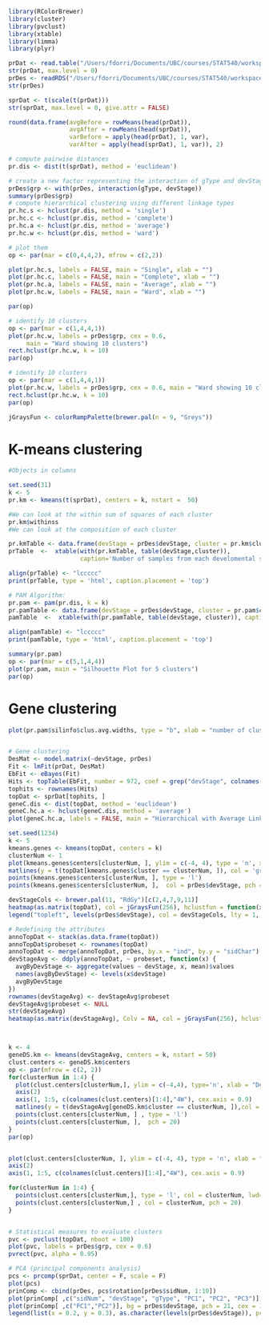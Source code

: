 ```r
library(RColorBrewer)
library(cluster)
library(pvclust)
library(xtable)
library(limma)
library(plyr)

```
```r
prDat <- read.table("/Users/fdorri/Documents/UBC/courses/STAT540/workspace/stat540_2014/examples/photoRec/data/GSE4051_data.tsv",header = TRUE, row.names = 1) # the whole enchilada
str(prDat, max.level = 0)
prDes <- readRDS("/Users/fdorri/Documents/UBC/courses/STAT540/workspace/stat540_2014/examples/photoRec/data/GSE4051_design.rds")
str(prDes)

sprDat <- t(scale(t(prDat)))
str(sprDat, max.level = 0, give.attr = FALSE)
```
```r
round(data.frame(avgBefore = rowMeans(head(prDat)),
                 avgAfter = rowMeans(head(sprDat)),
                 varBefore = apply(head(prDat), 1, var),
                 varAfter = apply(head(sprDat), 1, var)), 2)

```
```r
# compute pairwise distances
pr.dis <- dist(t(sprDat), method = 'euclidean')

# create a new factor representing the interaction of gType and devStage
prDes$grp <- with(prDes, interaction(gType, devStage))
summary(prDes$grp)
# compute hierarchical clustering using different linkage types
pr.hc.s <- hclust(pr.dis, method = 'single')
pr.hc.c <- hclust(pr.dis, method = 'complete')
pr.hc.a <- hclust(pr.dis, method = 'average')
pr.hc.w <- hclust(pr.dis, method = 'ward')

# plot them
op <- par(mar = c(0,4,4,2), mfrow = c(2,2))

plot(pr.hc.s, labels = FALSE, main = "Single", xlab = "")
plot(pr.hc.c, labels = FALSE, main = "Complete", xlab = "")
plot(pr.hc.a, labels = FALSE, main = "Average", xlab = "")
plot(pr.hc.w, labels = FALSE, main = "Ward", xlab = "")

```
```r
par(op)

# identify 10 clusters
op <- par(mar = c(1,4,4,1))
plot(pr.hc.w, labels = prDes$grp, cex = 0.6, 
     main = "Ward showing 10 clusters")
rect.hclust(pr.hc.w, k = 10)
par(op)

# identify 10 clusters
op <- par(mar = c(1,4,4,1))
plot(pr.hc.w, labels = prDes$grp, cex = 0.6, main = "Ward showing 10 clusters")
rect.hclust(pr.hc.w, k = 10)
par(op)

jGraysFun <- colorRampPalette(brewer.pal(n = 9, "Greys"))

```

K-means clustering
=======
```r
#Objects in columns

set.seed(31)
k <- 5
pr.km <- kmeans(t(sprDat), centers = k, nstart =  50)

#We can look at the within sum of squares of each cluster
pr.km$withinss
#We can look at the composition of each cluster

pr.kmTable <- data.frame(devStage = prDes$devStage, cluster = pr.km$cluster)
prTable  <-  xtable(with(pr.kmTable, table(devStage,cluster)),
                    caption='Number of samples from each develomental stage within each k-means cluster')
```
```r
align(prTable) <- "lccccc"
print(prTable, type = 'html', caption.placement = 'top')

```

```r
# PAM Algorithm:
pr.pam <- pam(pr.dis, k = k)
pr.pamTable <- data.frame(devStage = prDes$devStage, cluster = pr.pam$clustering)
pamTable  <-  xtable(with(pr.pamTable, table(devStage, cluster)), caption='Number of samples from each develomental stage within each PAM cluster')

align(pamTable) <- "lccccc"
print(pamTable, type = 'html', caption.placement = 'top')
```

```r
summary(pr.pam)
op <- par(mar = c(5,1,4,4))
plot(pr.pam, main = "Silhouette Plot for 5 clusters")
par(op)

```

Gene clustering
=======
```r
plot(pr.pam$silinfo$clus.avg.widths, type = "b", xlab = "number of clusters", ylab = "average silhouette")


# Gene clustering
DesMat <- model.matrix(~devStage, prDes)
Fit <- lmFit(prDat, DesMat)
EbFit <- eBayes(Fit)
Hits <- topTable(EbFit, number = 972, coef = grep("devStage", colnames(EbFit)), p.value = 1e-5)
tophits <- rownames(Hits)
topDat <- sprDat[tophits, ]
geneC.dis <- dist(topDat, method = 'euclidean')
geneC.hc.a <- hclust(geneC.dis, method = 'average')
plot(geneC.hc.a, labels = FALSE, main = "Hierarchical with Average Linkage", xlab = "")

set.seed(1234)
k <- 5
kmeans.genes <- kmeans(topDat, centers = k)
clusterNum <- 1 
plot(kmeans.genes$centers[clusterNum, ], ylim = c(-4, 4), type = 'n', xlab = "Samples", ylab = "Relative expression" ) 
matlines(y = t(topDat[kmeans.genes$cluster == clusterNum, ]), col = 'grey') 
points(kmeans.genes$centers[clusterNum, ], type = 'l') 
points(kmeans.genes$centers[clusterNum, ],  col = prDes$devStage, pch = 20) 

devStageCols <- brewer.pal(11, "RdGy")[c(2,4,7,9,11)]
heatmap(as.matrix(topDat), col = jGraysFun(256), hclustfun = function(x) hclust(x, method = 'average'), labCol = prDes$grp, labRow = NA, margin = c(8,1), scale = "none", ColSideColor = devStageCols[unclass(prDes$devStage)])
legend("topleft", levels(prDes$devStage), col = devStageCols, lty = 1, lwd = 5, cex = 0.5)

# Redefining the attributes
annoTopDat <- stack(as.data.frame(topDat)) 
annoTopDat$probeset <- rownames(topDat) 
annoTopDat <- merge(annoTopDat, prDes, by.x = "ind", by.y = "sidChar")
devStageAvg <- ddply(annoTopDat, ~ probeset, function(x) { 
  avgByDevStage <- aggregate(values ~ devStage, x, mean)$values
  names(avgByDevStage) <- levels(x$devStage)
  avgByDevStage
})
rownames(devStageAvg) <- devStageAvg$probeset
devStageAvg$probeset <- NULL
str(devStageAvg)
heatmap(as.matrix(devStageAvg), Colv = NA, col = jGraysFun(256), hclustfun = function(x) hclust(x,method = 'average'), labCol = colnames(devStageAvg), labRow = NA, margin = c(8,1))



k <- 4
geneDS.km <- kmeans(devStageAvg, centers = k, nstart = 50)
clust.centers <- geneDS.km$centers
op <- par(mfrow = c(2, 2))
for(clusterNum in 1:4) {
  plot(clust.centers[clusterNum,], ylim = c(-4,4), type='n', xlab = "Develomental Stage", ylab = "Relative expression", axes = F, main = paste("Cluster", clusterNum, sep = " ")) 
  axis(2)
  axis(1, 1:5, c(colnames(clust.centers)[1:4],"4W"), cex.axis = 0.9)
  matlines(y = t(devStageAvg[geneDS.km$cluster == clusterNum, ]),col = 'grey') 
  points(clust.centers[clusterNum, ] , type = 'l') 
  points(clust.centers[clusterNum, ],  pch = 20)
} 
par(op)


plot(clust.centers[clusterNum, ], ylim = c(-4, 4), type = 'n', xlab = "Develomental Stage", ylab = "Average expression", axes = FALSE, main = "Clusters centers") 
axis(2)
axis(1, 1:5, c(colnames(clust.centers)[1:4],"4W"), cex.axis = 0.9)

for(clusterNum in 1:4) {
  points(clust.centers[clusterNum,], type = 'l', col = clusterNum, lwd=2) 
  points(clust.centers[clusterNum,] , col = clusterNum, pch = 20)
}


# Statistical measures to evaluate clusters
pvc <- pvclust(topDat, nboot = 100)
plot(pvc, labels = prDes$grp, cex = 0.6)
pvrect(pvc, alpha = 0.95) 

# PCA (principal components analysis)
pcs <- prcomp(sprDat, center = F, scale = F) 
plot(pcs) 
prinComp <- cbind(prDes, pcs$rotation[prDes$sidNum, 1:10]) 
plot(prinComp[ ,c("sidNum", "devStage", "gType", "PC1", "PC2", "PC3")], pch = 19, cex = 0.8) 
plot(prinComp[ ,c("PC1","PC2")], bg = prDes$devStage, pch = 21, cex = 1.5)
legend(list(x = 0.2, y = 0.3), as.character(levels(prDes$devStage)), pch = 21, pt.bg = c(1,2,3,4,5))

```






